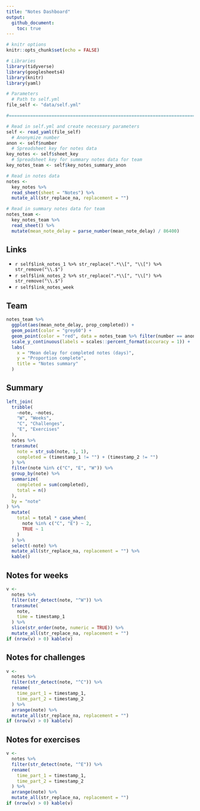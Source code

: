 ```yaml
---
title: "Notes Dashboard"
output: 
  github_document:
    toc: true
---
```


```r
# knitr options
knitr::opts_chunk$set(echo = FALSE)
```

```r
# Libraries
library(tidyverse)
library(googlesheets4)
library(knitr)
library(yaml)

# Parameters
  # Path to self.yml
file_self <- "data/self.yml"

#===============================================================================

# Read in self.yml and create necessary parameters
self <- read_yaml(file_self)
  # Anonymize number
anon <- self$number
  # Spreadsheet key for notes data
key_notes <- self$sheet_key
  # Spreadsheet key for summary notes data for team
key_notes_team <- self$key_notes_summary_anon

# Read in notes data
notes <- 
  key_notes %>%
  read_sheet(sheet = "Notes") %>% 
  mutate_all(str_replace_na, replacement = "")

# Read in summary notes data for team
notes_team <- 
  key_notes_team %>%
  read_sheet() %>% 
  mutate(mean_note_delay = parse_number(mean_note_delay) / 86400)
```

## Links

* `r self$link_notes_1 %>% str_replace(".*\\[", "\\[") %>% str_remove("\\.$")`
* `r self$link_notes_2 %>% str_replace(".*\\[", "\\[") %>% str_remove("\\.$")`
* `r self$link_notes_week`

## Team

```r
notes_team %>% 
  ggplot(aes(mean_note_delay, prop_completed)) + 
  geom_point(color = "grey60") +
  geom_point(color = "red", data = notes_team %>% filter(number == anon)) +
  scale_y_continuous(labels = scales::percent_format(accuracy = 1)) +
  labs(
    x = "Mean delay for completed notes (days)",
    y = "Proportion complete",
    title = "Notes summary"
  )
```


## Summary

```r
left_join(
  tribble(
    ~note, ~notes,
    "W", "Weeks",
    "C", "Challenges",
    "E", "Exercises"
  ),
  notes %>%
  transmute(
    note = str_sub(note, 1, 1),
    completed = (timestamp_1 != "") + (timestamp_2 != "")
  ) %>% 
  filter(note %in% c("C", "E", "W")) %>%
  group_by(note) %>%
  summarize(
    completed = sum(completed),
    total = n()
  ),
  by = "note"
) %>% 
  mutate(
    total = total * case_when(
      note %in% c("C", "E") ~ 2,
      TRUE ~ 1
    )
  ) %>% 
  select(-note) %>% 
  mutate_all(str_replace_na, replacement = "") %>%
  kable()
```

## Notes for weeks

```r
v <- 
  notes %>%
  filter(str_detect(note, "^W")) %>% 
  transmute(
    note,
    time = timestamp_1
  ) %>% 
  slice(str_order(note, numeric = TRUE)) %>% 
  mutate_all(str_replace_na, replacement = "")
if (nrow(v) > 0) kable(v)
```

## Notes for challenges

```r
v <- 
  notes %>%
  filter(str_detect(note, "^C")) %>% 
  rename(
    time_part_1 = timestamp_1,
    time_part_2 = timestamp_2
  ) %>% 
  arrange(note) %>% 
  mutate_all(str_replace_na, replacement = "")
if (nrow(v) > 0) kable(v)
```

## Notes for exercises

```r
v <- 
  notes %>%
  filter(str_detect(note, "^E")) %>% 
  rename(
    time_part_1 = timestamp_1,
    time_part_2 = timestamp_2
  ) %>% 
  arrange(note) %>% 
  mutate_all(str_replace_na, replacement = "")
if (nrow(v) > 0) kable(v)
```
